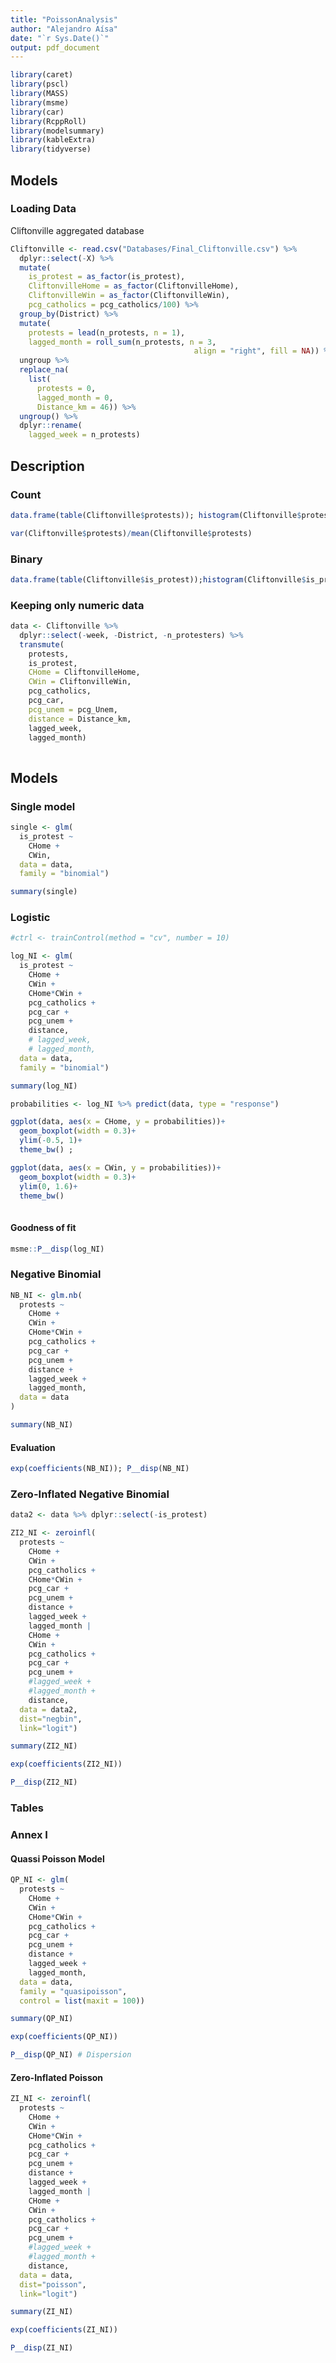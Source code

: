 ```yaml
---
title: "PoissonAnalysis"
author: "Alejandro Aísa"
date: "`r Sys.Date()`"
output: pdf_document 
---
```


```r
library(caret)
library(pscl)
library(MASS)
library(msme)
library(car)
library(RcppRoll)
library(modelsummary)
library(kableExtra)
library(tidyverse)
```


## Models 

### Loading Data 

Cliftonville aggregated database 

```r
Cliftonville <- read.csv("Databases/Final_Cliftonville.csv") %>% 
  dplyr::select(-X) %>% 
  mutate(
    is_protest = as_factor(is_protest), 
    CliftonvilleHome = as_factor(CliftonvilleHome), 
    CliftonvilleWin = as_factor(CliftonvilleWin), 
    pcg_catholics = pcg_catholics/100) %>%  
  group_by(District) %>% 
  mutate(
    protests = lead(n_protests, n = 1), 
    lagged_month = roll_sum(n_protests, n = 3, 
                                         align = "right", fill = NA)) %>% 
  ungroup %>% 
  replace_na(
    list(
      protests = 0, 
      lagged_month = 0, 
      Distance_km = 46)) %>% 
  ungroup() %>% 
  dplyr::rename(
    lagged_week = n_protests)

```

## Description 

### Count 

```r
data.frame(table(Cliftonville$protests)); histogram(Cliftonville$protests)

var(Cliftonville$protests)/mean(Cliftonville$protests) 

```


### Binary 

```r
data.frame(table(Cliftonville$is_protest));histogram(Cliftonville$is_protest)

```

### Keeping only numeric data 

```r
data <- Cliftonville %>% 
  dplyr::select(-week, -District, -n_protesters) %>% 
  transmute(
    protests, 
    is_protest, 
    CHome = CliftonvilleHome, 
    CWin = CliftonvilleWin, 
    pcg_catholics, 
    pcg_car, 
    pcg_unem = pcg_Unem, 
    distance = Distance_km, 
    lagged_week,
    lagged_month)
  
```

## Models 

### Single model 

```r
single <- glm(
  is_protest ~
    CHome + 
    CWin, 
  data = data, 
  family = "binomial")

summary(single)

```



### Logistic 

```r

#ctrl <- trainControl(method = "cv", number = 10)

log_NI <- glm(
  is_protest ~
    CHome + 
    CWin +
    CHome*CWin +
    pcg_catholics +
    pcg_car +
    pcg_unem + 
    distance,  
    # lagged_week, 
    # lagged_month, 
  data = data, 
  family = "binomial") 

summary(log_NI)

```



```r
probabilities <- log_NI %>% predict(data, type = "response")

ggplot(data, aes(x = CHome, y = probabilities))+
  geom_boxplot(width = 0.3)+ 
  ylim(-0.5, 1)+
  theme_bw() ; 

ggplot(data, aes(x = CWin, y = probabilities))+
  geom_boxplot(width = 0.3)+ 
  ylim(0, 1.6)+
  theme_bw()
  
```



#### Goodness of fit 

```r
msme::P__disp(log_NI)
```

### Negative Binomial 

```r
NB_NI <- glm.nb(
  protests ~
    CHome + 
    CWin +
    CHome*CWin +
    pcg_catholics +
    pcg_car +
    pcg_unem + 
    distance + 
    lagged_week + 
    lagged_month, 
  data = data
)

summary(NB_NI)

```

#### Evaluation 

```r
exp(coefficients(NB_NI)); P__disp(NB_NI)

```


### Zero-Inflated Negative Binomial

```r
data2 <- data %>% dplyr::select(-is_protest)

ZI2_NI <- zeroinfl(
  protests ~
    CHome + 
    CWin +
    pcg_catholics +
    CHome*CWin +
    pcg_car +
    pcg_unem +
    distance + 
    lagged_week + 
    lagged_month |
    CHome + 
    CWin +
    pcg_catholics +
    pcg_car +
    pcg_unem + 
    #lagged_week + 
    #lagged_month +
    distance, 
  data = data2, 
  dist="negbin", 
  link="logit")

summary(ZI2_NI)

```

```r
exp(coefficients(ZI2_NI))

P__disp(ZI2_NI)
```


### Tables 

### Annex I 

#### Quassi Poisson Model 

```r
QP_NI <- glm(
  protests ~
    CHome + 
    CWin +
    CHome*CWin +
    pcg_catholics +
    pcg_car +
    pcg_unem + 
    distance + 
    lagged_week + 
    lagged_month,  
  data = data, 
  family = "quasipoisson", 
  control = list(maxit = 100))

summary(QP_NI)
```

```r
exp(coefficients(QP_NI))

P__disp(QP_NI) # Dispersion 

```

#### Zero-Inflated Poisson

```r
ZI_NI <- zeroinfl(
  protests ~
    CHome + 
    CWin +
    CHome*CWin + 
    pcg_catholics +
    pcg_car +
    pcg_unem +
    distance + 
    lagged_week + 
    lagged_month |
    CHome + 
    CWin +
    pcg_catholics +
    pcg_car +
    pcg_unem + 
    #lagged_week + 
    #lagged_month +
    distance, 
  data = data, 
  dist="poisson", 
  link="logit")

summary(ZI_NI)
```


```r
exp(coefficients(ZI_NI))

P__disp(ZI_NI)

```



